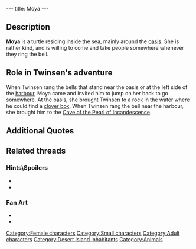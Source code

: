 ---
title: Moya
---

{{Character|
Name=Moya|
Image=Moya.jpg|
Race=Turtle|
Gender=Female|
Size=Small|
Age=Adult}}

{{Quote|
Quote=Oh, hi Twinsen! If you want to take a little sea trip, jump on my back!!|
Character=Moya}}

==Description==
'''Moya''' is a turtle residing inside the sea, mainly around the [[oasis]]. She is rather kind, and is willing to come and take people somewhere whenever they ring the bell.

==Role in Twinsen's adventure==
When Twinsen rang the bells that stand near the oasis or at the left side of the [[Port-Ludo|harbour]], Moya came and invited him to jump on her back to go somewhere. At the oasis, she brought Twinsen to a rock in the water where he could find a [[clover box]]. When Twinsen rang the bell near the harbour, she brought him to the [[Cave of the Pearl of Incandescence]].

==Additional Quotes==
{{Quote|
Quote=Hi Twinsen. If you want to see Moya the turtle, you may find her at the small oasis or on the other side of the harbor. To call her, just ring the bell.|
Character=A camel in the desert}}
{{Quote|
Quote=Now that the clouds are gone I can finally enjoy our twin sunshine. You know, I heard there's an oasis in the desert where there's this giant turtle. I'd love to go there...|
Character=Quetch on the beach}}

==Related threads==
===Hints\Spoilers===
* {{thread|id=3823|title=Have you tried to give Moya the turtle your car on White Leaf Desert?}}
* {{thread|id=1023|title=Turtle}}

===Fan Art===
* {{post|id=112171|title=Lba3}}
* {{thread|id=3696|title=>>!real Lba3 Screenshot!<<}}

[[Category:Female characters]]
[[Category:Small characters]]
[[Category:Adult characters]]
[[Category:Desert Island inhabitants]]
[[Category:Animals]]